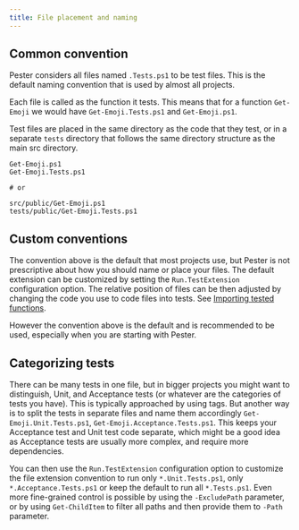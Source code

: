 ```yaml
---
title: File placement and naming
---
```


## Common convention

Pester considers all files named `.Tests.ps1` to be test files. This is the default naming convention that is used by almost all projects.

Each file is called as the function it tests. This means that for a function `Get-Emoji` we would have `Get-Emoji.Tests.ps1` and `Get-Emoji.ps1`.

Test files are placed in the same directory as the code that they test, or in a separate `tests` directory that follows the same directory structure as the main src directory.

```
Get-Emoji.ps1
Get-Emoji.Tests.ps1

# or

src/public/Get-Emoji.ps1
tests/public/Get-Emoji.Tests.ps1
```

## Custom conventions

The convention above is the default that most projects use, but Pester is not prescriptive about how you should name or place your files. The default extension can be customized by setting the `Run.TestExtension` configuration option. The relative position of files can be then adjusted by changing the code you use to code files into tests. See [Importing tested functions](importing-tested-functions).

However the convention above is the default and is recommended to be used, especially when you are starting with Pester.

## Categorizing tests

There can be many tests in one file, but in bigger projects you might want to distinguish, Unit, and Acceptance tests (or whatever are the categories of tests you have). This is typically approached by using tags. But another way is to split the tests in separate files and name them accordingly `Get-Emoji.Unit.Tests.ps1`, `Get-Emoji.Acceptance.Tests.ps1`. This keeps your Acceptance test and Unit test code separate, which might be a good idea as Acceptance tests are usually more complex, and require more dependencies.

You can then use the `Run.TestExtension` configuration option to customize the file extension convention to run only `*.Unit.Tests.ps1`, only `*.Acceptance.Tests.ps1` or keep the default to run all `*.Tests.ps1`. Even more fine-grained control is possible by using the `-ExcludePath` parameter, or by using `Get-ChildItem` to filter all paths and then provide them to `-Path` parameter.
